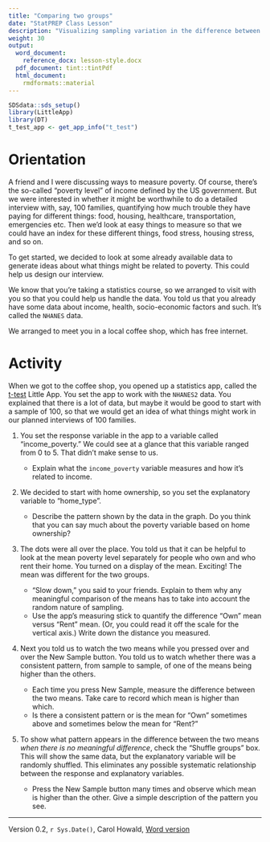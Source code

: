 ```yaml
---
title: "Comparing two groups"
date: "StatPREP Class Lesson"
description: "Visualizing sampling variation in the difference between two groups."
weight: 30
output:
  word_document:
    reference_docx: lesson-style.docx
  pdf_document: tint::tintPdf
  html_document:
    rmdformats::material
---
```


```r
SDSdata::sds_setup()
library(LittleApp)
library(DT)
t_test_app <- get_app_info("t_test")
```

# Orientation

A friend and I were discussing ways to measure poverty. Of course,  there's the so-called "poverty level" of income defined by the US government. But we were interested in whether it might be worthwhile to do a detailed interview with, say, 100 families, quantifying how much trouble they have paying  for different things: food, housing, healthcare, transportation, emergencies etc. Then we'd look at easy things to measure so that we could have an index for these different things, food stress, housing stress, and so on.

To get started, we decided to look at some already available data to generate ideas about what things might be related to poverty. This could help us design our interview.

We know that you're taking a statistics course, so we arranged to visit with you so that you could help us handle the data. You told us that you already have some data about income, health, socio-economic factors and such. It's called the `NHANES` data.

We arranged to meet you in a local coffee shop, which has free internet.
 
# Activity

When we got to the coffee shop, you opened up a statistics app, called the  [t-test](`r t_test_app$url`) Little App. You set the app to work with  the `NHANES2` data. You explained that there is a lot of  data, but maybe it would be good to start with a sample of 100, so that we would get an idea of what things might work in our planned interviews of 100 families.

1. You set the response variable in the app to a variable called "income_poverty." We could see at a glance that this variable ranged from 0 to 5. That didn't make sense to us.

    * Explain what the `income_poverty` variable measures and how it's related to income.
    
2.  We decided to start with home ownership, so you set the explanatory variable to "home_type". 

    * Describe the pattern shown by the data in the graph. Do you think that you can say much about the poverty variable based on home ownership?
    
3. The dots were all over the place. You  told us  that it can be helpful to look at  the mean poverty level separately for people who own and who rent their home. You turned on  a display of the mean. Exciting! The mean was different for the two groups.

    * "Slow down," you said to your friends. Explain to them why any meaningful comparison of the means has to take into account the random nature of sampling.
    * Use the app's measuring stick to quantify the difference "Own" mean versus "Rent" mean. (Or, you could read it off the scale for the vertical axis.) Write down the distance you measured. 
    
4. Next you told us to watch the two means while you pressed over and over the New Sample button. You told us to watch whether there was a consistent pattern, from sample to sample, of one of the means being higher than the others.

    * Each time you press New Sample, measure the difference between the two means. Take care to record which  mean is higher than which.
    * Is there a consistent pattern or is the mean for "Own" sometimes above and sometimes below the mean for "Rent?"
    
5. To show what pattern appears in the difference between the two means *when there is no meaningful difference*, check the "Shuffle groups" box. This will show the same data, but the explanatory variable will be randomly shuffled. This eliminates any possible systematic relationship between the response and explanatory  variables.

    * Press the New Sample button many times and observe which mean is higher than the other. Give a simple description of the pattern you see.
    
    
    


----------------------

Version 0.2, `r Sys.Date()`, Carol Howald, [Word version](`r paste0("/word-versions/",tools::file_path_sans_ext(current_input()), ".docx")`) 
